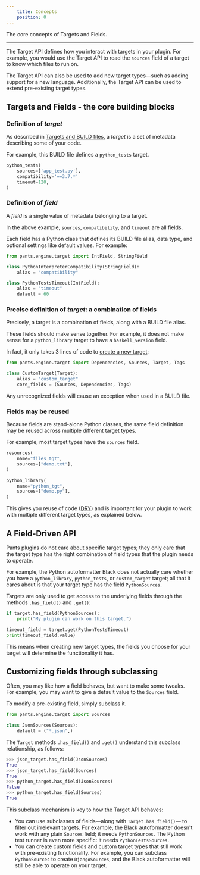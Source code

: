```yaml
---
    title: Concepts
    position: 0
---
```



The core concepts of Targets and Fields.

---

The Target API defines how you interact with targets in your plugin. For example, you would use the Target API to read the `sources` field of a target to know which files to run on.

The Target API can also be used to add new target types—such as adding support for a new language. Additionally, the Target API can be used to extend pre-existing target types.

## Targets and Fields - the core building blocks

### Definition of _target_

As described in [Targets and BUILD files](../../using-pants/key-concepts/targets-and-build-files.mdx), a _target_ is a set of metadata describing some of your code.

For example, this BUILD file defines a `python_tests` target.

```python title="BUILD"
python_tests(
    sources=['app_test.py'],
    compatibility='==3.7.*'
    timeout=120,
)
```

### Definition of _field_

A _field_ is a single value of metadata belonging to a target.

In the above example, `sources`, `compatibility`, and `timeout` are all fields.

Each field has a Python class that defines its BUILD file alias, data type, and optional settings like default values. For example:

```python title="example_fields.py"
from pants.engine.target import IntField, StringField

class PythonInterpreterCompatibility(StringField):
    alias = "compatibility"

class PythonTestsTimeout(IntField):
    alias = "timeout"
    default = 60

```

### Precise definition of _target_: a combination of fields

Precisely, a target is a combination of fields, along with a BUILD file alias.

These fields should make sense together. For example, it does not make sense for a `python_library` target to have a `haskell_version` field.

In fact, it only takes 3 lines of code to [create a new target](./creating-new-targets.mdx):

```python title="plugin_target_type.py"
from pants.engine.target import Dependencies, Sources, Target, Tags

class CustomTarget(Target):
    alias = "custom_target"
    core_fields = (Sources, Dependencies, Tags)
```

Any unrecognized fields will cause an exception when used in a BUILD file.

### Fields may be reused

Because fields are stand-alone Python classes, the same field definition may be reused across multiple different target types.

For example, most target types have the `sources` field.

```python title="BUILD"
resources(
    name="files_tgt",
    sources=["demo.txt"],
)

python_library(
    name="python_tgt",
    sources=["demo.py"],
)
```

This gives you reuse of code ([DRY](https://en.wikipedia.org/wiki/Don't_repeat_yourself)) and is important for your plugin to work with multiple different target types, as explained below.

## A Field-Driven API

Pants plugins do not care about specific target types; they only care that the target type has the right combination of field types that the plugin needs to operate.

For example, the Python autoformatter Black does not actually care whether you have a `python_library`, `python_tests`, or `custom_target` target; all that it cares about is that your target type has the field `PythonSources`.

Targets are only used to get access to the underlying fields through the methods `.has_field()` and `.get()`:

```python
if target.has_field(PythonSources):
    print("My plugin can work on this target.")

timeout_field = target.get(PythonTestsTimeout)
print(timeout_field.value)
```

This means when creating new target types, the fields you choose for your target will determine the functionality it has.

## Customizing fields through subclassing

Often, you may like how a field behaves, but want to make some tweaks. For example, you may want to give a default value to the `Sources` field.

To modify a pre-existing field, simply subclass it.

```python
from pants.engine.target import Sources

class JsonSources(Sources):
    default = ("*.json",)
```

The `Target` methods `.has_field()` and `.get()` understand this subclass relationship, as follows:

```python
>>> json_target.has_field(JsonSources)
True
>>> json_target.has_field(Sources)
True
>>> python_target.has_field(JsonSources)
False
>>> python_target.has_field(Sources)
True
```

This subclass mechanism is key to how the Target API behaves:

- You can use subclasses of fields—along with `Target.has_field()`— to filter out irrelevant targets. For example, the Black autoformatter doesn't work with any plain `Sources` field; it needs `PythonSources`. The Python test runner is even more specific: it needs `PythonTestsSources`.
- You can create custom fields and custom target types that still work with pre-existing functionality. For example, you can subclass `PythonSources` to create `DjangoSources`, and the Black autoformatter will still be able to operate on your target.




